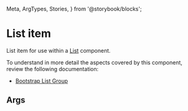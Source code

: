   Meta,
  ArgTypes,
  Stories,
} from '@storybook/blocks';


# List item

List item for use within a [List](/docs/design-system-components-list--docs) component.

To understand in more detail the aspects covered by this component, review the following documentation:

+ [Bootstrap List Group](https://getbootstrap.com/docs/5.3/components/list-group/)

## Args
<Meta of={DListItemStories} />

<ArgTypes of={DListItemStories} sort="requiredFirst" />

<Stories />
